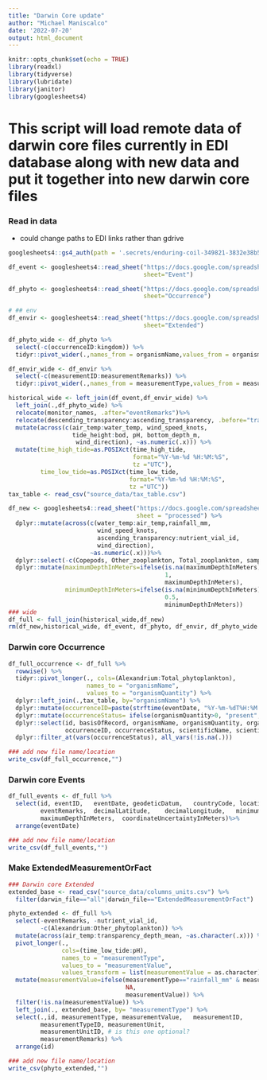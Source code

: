 ```yaml
---
title: "Darwin Core update"
author: "Michael Maniscalco"
date: '2022-07-20'
output: html_document
---
```


```r
knitr::opts_chunk$set(echo = TRUE)
library(readxl)
library(tidyverse)
library(lubridate)
library(janitor)
library(googlesheets4)
```

# This script will load remote data of darwin core files currently in EDI database along with new data and put it together into new darwin core files

### Read in data
* could change paths to EDI links rather than gdrive

```r

googlesheets4::gs4_auth(path = '.secrets/enduring-coil-349821-3832e38b5b43.json')

df_event <- googlesheets4::read_sheet("https://docs.google.com/spreadsheets/d/1BaCEGePEYx9wbduccHytb9uRVbz3447GEDCE8Hpm0I8/edit#gid=1448123747",
                                      sheet="Event")

df_phyto <- googlesheets4::read_sheet("https://docs.google.com/spreadsheets/d/1BaCEGePEYx9wbduccHytb9uRVbz3447GEDCE8Hpm0I8/edit#gid=1550025152",
                                      sheet="Occurrence")

# ## env
df_envir <- googlesheets4::read_sheet("https://docs.google.com/spreadsheets/d/1BaCEGePEYx9wbduccHytb9uRVbz3447GEDCE8Hpm0I8/edit#gid=1448123747",
                                      sheet="Extended")
```

```r
df_phyto_wide <- df_phyto %>%
  select(-c(occurrenceID:kingdom)) %>%
  tidyr::pivot_wider(.,names_from = organismName,values_from = organismQuantity)

df_envir_wide <- df_envir %>%
  select(-c(measurementID:measurementRemarks)) %>%
  tidyr::pivot_wider(.,names_from = measurementType,values_from = measurementValue)

historical_wide <- left_join(df_event,df_envir_wide) %>%
  left_join(.,df_phyto_wide) %>%
  relocate(monitor_names, .after="eventRemarks")%>%
  relocate(descending_transparency:ascending_transparency, .before="transparency_depth_mean") %>%
  mutate(across(c(air_temp:water_temp, wind_speed_knots,
                  tide_height:bod, pH, bottom_depth_m,
                   wind_direction), ~as.numeric(.x))) %>%
  mutate(time_high_tide=as.POSIXct(time_high_tide,
                                   format="%Y-%m-%d %H:%M:%S",
                                   tz ="UTC"),
         time_low_tide=as.POSIXct(time_low_tide,
                                  format="%Y-%m-%d %H:%M:%S",
                                  tz ="UTC")) 
tax_table <- read_csv("source_data/tax_table.csv")

df_new <- googlesheets4::read_sheet("https://docs.google.com/spreadsheets/d/1JGXLAvG_U9dWn7Ya_NorUU3mcgpi7aX2uanszfhXP8c/edit?sharingaction=ownershiptransfer#gid=0",
                                    sheet = "processed") %>%
  dplyr::mutate(across(c(water_temp:air_temp,rainfall_mm,
                         wind_speed_knots,
                         ascending_transparency:nutrient_vial_id, 
                         wind_direction),
                       ~as.numeric(.x)))%>%
  dplyr::select(-c(Copepods, Other_zooplankton, Total_zooplankton, sampling_method)) %>%
  dplyr::mutate(maximumDepthInMeters=ifelse(is.na(maximumDepthInMeters)==T,
                                            1,
                                            maximumDepthInMeters),
                minimumDepthInMeters=ifelse(is.na(minimumDepthInMeters)==T,
                                            0.5,
                                            minimumDepthInMeters)) 
### wide
df_full <- full_join(historical_wide,df_new)
rm(df_new,historical_wide, df_event, df_phyto, df_envir, df_phyto_wide ,df_envir_wide)
```

### Darwin core Occurrence

```r
df_full_occurrence <- df_full %>%
  rowwise() %>%
  tidyr::pivot_longer(., cols=(Alexandrium:Total_phytoplankton),
                      names_to = "organismName",
                      values_to = "organismQuantity") %>%
  dplyr::left_join(.,tax_table, by="organismName") %>%
  dplyr::mutate(occurrenceID=paste(strftime(eventDate, "%Y-%m-%dT%H:%M:%S%Z", tz = "Zulu"), organismName, sep="_")) %>%
  dplyr::mutate(occurrenceStatus= ifelse(organismQuantity>0, "present", "absent")) %>%
  dplyr::select(id, basisOfRecord, organismName, organismQuantity, organismQuantityType,
                occurrenceID, occurrenceStatus, scientificName, scientificNameID, taxonID, kingdom) %>%
  dplyr::filter_at(vars(occurrenceStatus), all_vars(!is.na(.))) 

### add new file name/location
write_csv(df_full_occurrence,"")
```

### Darwin core Events

```r
df_full_events <- df_full %>%
  select(id, eventID,	eventDate, geodeticDatum,	countryCode, locationID, 
         eventRemarks,	decimalLatitude,	decimalLongitude,	minimumDepthInMeters,
         maximumDepthInMeters,	coordinateUncertaintyInMeters)%>%
  arrange(eventDate)

### add new file name/location
write_csv(df_full_events,"")
```

### Make ExtendedMeasurementOrFact

```r
### Darwin core Extended
extended_base <- read_csv("source_data/columns_units.csv") %>%
  filter(darwin_file=="all"|darwin_file=="ExtendedMeasurementOrFact")

phyto_extended <- df_full %>%
  select(-eventRemarks, -nutrient_vial_id, 
         -c(Alexandrium:Other_phytoplankton)) %>% 
  mutate(across(air_temp:transparency_depth_mean, ~as.character(.x))) %>%
  pivot_longer(., 
               cols=(time_low_tide:pH),
               names_to = "measurementType",
               values_to = "measurementValue",
               values_transform = list(measurementValue = as.character)) %>%
  mutate(measurementValue=ifelse(measurementType=="rainfall_mm" & measurementValue=="0",
                                 NA, 
                                 measurementValue)) %>%
  filter(!is.na(measurementValue)) %>%
  left_join(., extended_base, by= "measurementType") %>%
  select(.,id, measurementType,	measurementValue,	measurementID,
         measurementTypeID,	measurementUnit,
         measurementUnitID, # is this one optional?
         measurementRemarks) %>%
  arrange(id)

### add new file name/location
write_csv(phyto_extended,"")
```




